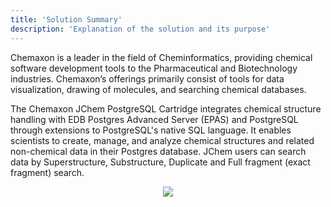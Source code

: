 ```yaml
---
title: 'Solution Summary'
description: 'Explanation of the solution and its purpose'
---
```


Chemaxon is a leader in the field of Cheminformatics, providing chemical software development tools to the Pharmaceutical and Biotechnology industries. Chemaxon’s offerings primarily consist of tools for data visualization, drawing of molecules, and searching chemical databases.

The Chemaxon JChem PostgreSQL Cartridge integrates chemical structure handling with EDB Postgres Advanced Server (EPAS) and PostgreSQL through extensions to PostgreSQL's native SQL language. It enables scientists to create, manage, and analyze chemical structures and related non-chemical data in their Postgres database. JChem users can search data by Superstructure, Substructure, Duplicate and Full fragment (exact fragment) search.


<p align="center">
  <img src="Images/UpdatedChemaxonSolutionSummary.png">
</p>